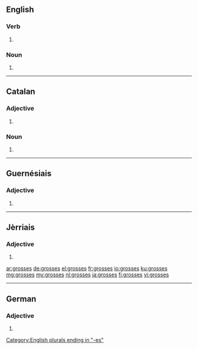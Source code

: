 ==English==

===Verb===
{{head|en}}

# {{en-third-person singular of|gross}}

===Noun===
{{head|en|plural}}
# {{plural of|gross|lang=en|nocat=1}}

[[Category:English plurals ending in "-es"]]

----

==Catalan==

===Adjective===
{{ca-adj-form}}

# {{feminine plural of|gros|lang=ca}}

===Noun===
{{ca-noun-form}}

# {{plural of|grossa|lang=ca|nocat=1}}

----

==Guernésiais==

===Adjective===
{{roa-grn-adj-form}}

# {{feminine plural of|gros|lang=roa-grn}}

----

==Jèrriais==

===Adjective===
{{roa-jer-adj-form}}

# {{feminine plural of|gros|lang=roa-jer}}

[[ar:grosses]]
[[de:grosses]]
[[el:grosses]]
[[fr:grosses]]
[[io:grosses]]
[[ku:grosses]]
[[mg:grosses]]
[[my:grosses]]
[[nl:grosses]]
[[ja:grosses]]
[[fi:grosses]]
[[vi:grosses]]

----
==German==

===Adjective===
{{head|de|adjective form}}

# {{inflected form of|gross|lang=de}}
{{rfc-auto}}